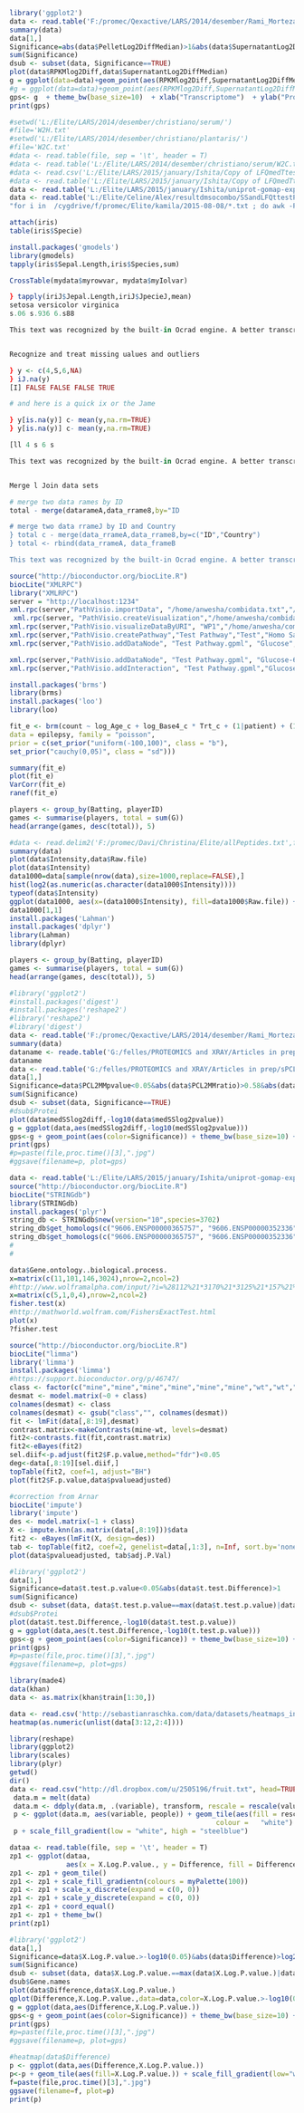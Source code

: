 ```{r Laccase}
library('ggplot2')
data <- read.table('F:/promec/Qexactive/LARS/2014/desember/Rami_Morteza/Results/LFQ-pellet-supernatant-RPKM-genome-plasmidPlot.txt', sep = '\t', header = T)
summary(data)
data[1,]
Significance=abs(data$PelletLog2DiffMedian)>1&abs(data$SupernatantLog2DiffMedian)>1&abs(data$RPKMlog2Diff)>1
sum(Significance)
dsub <- subset(data, Significance==TRUE)
plot(data$RPKMlog2Diff,data$SupernatantLog2DiffMedian)
g = ggplot(data=data)+geom_point(aes(RPKMlog2Diff,SupernatantLog2DiffMedian), colour='light green')  + geom_point(aes(RPKMlog2Diff,PelletLog2DiffMedian), colour='orange') + geom_text(data=dsub,aes(RPKMlog2Diff,SupernatantLog2DiffMedian,label=func),hjust=0.5, vjust=-0.5, size=3) 
#g = ggplot(data=data)+geom_point(aes(RPKMlog2Diff,SupernatantLog2DiffMedian), colour='light green')  + geom_point(aes(RPKMlog2Diff,PelletLog2DiffMedian), colour='orange') 
gps<- g  + theme_bw(base_size=10)  + xlab("Transcriptome")  + ylab("Proteome")  + ggtitle("Log2 median ratio change [+/- Laccase Inhibitor]")  + scale_size_area()  #+ geom_text(data=dsub,aes(label=func),hjust=0.5, vjust=-0.5, size=3) 
print(gps)
```

```{r data}
#setwd('L:/Elite/LARS/2014/desember/christiano/serum/')
#file='W2H.txt'
#setwd('L:/Elite/LARS/2014/desember/christiano/plantaris/')
#file='W2C.txt'
#data <- read.table(file, sep = '\t', header = T)
#data <- read.table('L:/Elite/LARS/2014/desember/christiano/serum/W2C.txt', sep = '\t', header = T)
#data <- read.csv('L:/Elite/LARS/2015/january/Ishita/Copy of LFQmedTtestBHcorr.csv', header = T)
#data <- read.table('L:/Elite/LARS/2015/january/Ishita/Copy of LFQmedTtestBHcorr.txt', sep = '\t', header = T)
data <- read.table('L:/Elite/LARS/2015/january/Ishita/uniprot-gomap-expression.txt', sep = '\t', header = T)
data <- read.table('L:/Elite/Celine/Alex/resultdmsocombo/SSandLFQttestPB.txt', sep = '\t', header = T)
"for i in  /cygdrive/f/promec/Elite/kamila/2015-08-08/*.txt ; do awk -F '|' '{print $2}' $i > $i.IDs.txt ; done"
```

```{r tute}
attach(iris)
table(iris$Specie)

install.packages('gmodels')
library(gmodels)
tapply(iris$Sepal.Length,iris$Species,sum)

CrossTable(mydata$myrowvar, mydata$myIolvar)

} tapply(iriJ$Jepal.Length,iriJ$JpecieJ,mean)
setosa versicolor virginica
s.06 s.936 6.s88

This text was recognized by the built-in Ocrad engine. A better transcription may be attained by right clicking on the selection and changing the OCR engine to "Tesseract" (under the "Language" menu). This message can be removed in the future by unchecking "OCR Disclaimer" (under the Options menu). More info: http://projectnaptha.com/ocrad


Recognize and treat missing ualues and outliers

} y <- c(4,S,6,NA)
} iJ.na(y)
[I] FALSE FALSE FALSE TRUE

# and here is a quick ix or the Jame

} y[is.na(y)] c- mean(y,na.rm=TRUE)
} y[is.na(y)] c- mean(y,na.rm=TRUE)

[ll 4 s 6 s

This text was recognized by the built-in Ocrad engine. A better transcription may be attained by right clicking on the selection and changing the OCR engine to "Tesseract" (under the "Language" menu). This message can be removed in the future by unchecking "OCR Disclaimer" (under the Options menu). More info: http://projectnaptha.com/ocrad


Merge l Join data sets

# merge two data rames by ID
total - merge(datarameA,data_rrame8,by="ID

# merge two data rrameJ by ID and Country
} total c - merge(data_rrameA,data_rrame8,by=c("ID","Country")
} total <- rbind(data_rrameA, data_frameB

This text was recognized by the built-in Ocrad engine. A better transcription may be attained by right clicking on the selection and changing the OCR engine to "Tesseract" (under the "Language" menu). This message can be removed in the future by unchecking "OCR Disclaimer" (under the Options menu). More info: http://projectnaptha.com/ocrad


```



```{r Laccase}
source("http://bioconductor.org/biocLite.R")
biocLite("XMLRPC")
library("XMLRPC")
server = "http://localhost:1234"
xml.rpc(server,"PathVisio.importData", "/home/anwesha/combidata.txt","/home/anwesha/PathVisio-Data/gene-databases","/home/anwesha/")
 xml.rpc(server, "PathVisio.createVisualization","/home/anwesha/combidata.txt.pgex","log2FC","blue,white,red","-2,0,2","pvalue","green","[pvalue]<0.05")
xml.rpc(server,"PathVisio.visualizeDataByURI", "WP1","/home/anwesha/combidata.txt.pgex","/home/anwesha/PathVisio-Data/gene-databases","/home/bohler/PathVisio-Data/results")
xml.rpc(server,"PathVisio.createPathway","Test Pathway","Test","Homo Sapiens",".")
xml.rpc(server,"PathVisio.addDataNode", "Test Pathway.gpml", "Glucose","Metabolite"," HMDB00122","HMDB")

xml.rpc(server,"PathVisio.addDataNode", "Test Pathway.gpml", "Glucose-6-P","Metabolite"," HMDB01401","HMDB")
xml.rpc(server,"PathVisio.addInteraction", "Test Pathway.gpml","Glucose->Glucose-6-P","Glucose","Glucose-6-P","","mim-conversion")

```


```{r RT}
install.packages('brms')
library(brms)
install.packages('loo')
library(loo)

fit_e <- brm(count ~ log_Age_c + log_Base4_c * Trt_c + (1|patient) + (1|visit),
data = epilepsy, family = "poisson",
prior = c(set_prior("uniform(-100,100)", class = "b"),
set_prior("cauchy(0,05)", class = "sd")))

summary(fit_e)
plot(fit_e)
VarCorr(fit_e)
ranef(fit_e)

players <- group_by(Batting, playerID)
games <- summarise(players, total = sum(G))
head(arrange(games, desc(total)), 5)

```

```{r RT}
#data <- read.delim2('F:/promec/Davi/Christina/Elite/allPeptides.txt',fill=TRUE, sep = '\t', header = T)
summary(data)
plot(data$Intensity,data$Raw.file)
plot(data$Intensity)
data1000=data[sample(nrow(data),size=1000,replace=FALSE),]
hist(log2(as.numeric(as.character(data1000$Intensity))))
typeof(data$Intensity)
ggplot(data1000, aes(x=(data1000$Intensity), fill=data1000$Raw.file)) + geom_histogram(alpha=0.2, position="identity")
data1000[1,1]
install.packages('Lahman')
install.packages('dplyr')
library(Lahman)
library(dplyr)

players <- group_by(Batting, playerID)
games <- summarise(players, total = sum(G))
head(arrange(games, desc(total)), 5)

```
```{r PCL}
#library('ggplot2')
#install.packages('digest')
#install.packages('reshape2')
#library('reshape2')
#library('digest')
data <- read.table('F:/promec/Qexactive/LARS/2014/desember/Rami_Morteza/Results/LFQ-pellet-supernatant-RPKM-genome-plasmidPlot.txt', sep = '\t', header = T)
summary(data)
dataname <- reade.table('G:/felles/PROTEOMICS and XRAY/Articles in prep/sPCL/Data after imputation/Top10upNdn.txt', sep = '\t', header = T)
dataname
data <- read.table('G:/felles/PROTEOMICS and XRAY/Articles in prep/sPCL/Data after imputation/Copy of Copy of SSandLFQttestPB All the collected super-SILAC and LFQ after imputation .txt', sep = '\t', header = T)
data[1,]
Significance=data$PCL2MMpvalue<0.05&abs(data$PCL2MMratio)>0.58&abs(data$PCL2MMratio)<10
sum(Significance)
dsub <- subset(data, Significance==TRUE)
#dsub$Protei
plot(data$medSSlog2diff,-log10(data$medSSlog2pvalue))
g = ggplot(data,aes(medSSlog2diff,-log10(medSSlog2pvalue)))
gps<-g + geom_point(aes(color=Significance)) + theme_bw(base_size=10) + xlab("Log2 Fold Change")  + ylab("-Log10 P-value") + ggtitle("Differentially expressed proteins") + scale_size_area()  + geom_text(data=dataname,aes(label=Gene.names),hjust=0.5, vjust=-0.5, size=3) 
print(gps)
#p=paste(file,proc.time()[3],".jpg")
#ggsave(filename=p, plot=gps)
```

```{r data}
data <- read.table('L:/Elite/LARS/2015/january/Ishita/uniprot-gomap-expression.txt', sep = '\t', header = T)
source("http://bioconductor.org/biocLite.R")
biocLite("STRINGdb")
library(STRINGdb)
install.packages('plyr')
string_db <- STRINGdb$new(version="10",species=3702)
string_db$get_homologs(c("9606.ENSP00000365757", "9606.ENSP00000352336"), target_species_id=10090, bitscore_threshold=60)
string_db$get_homologs(c("9606.ENSP00000365757", "9606.ENSP00000352336"), target_species_id=10090)
#
#

```



```{r GOenrich}
data$Gene.ontology..biological.process.
x=matrix(c(11,101,146,3024),nrow=2,ncol=2)
#http://www.wolframalpha.com/input/?i=%28112%21*3170%21*3125%21*157%21%29%2F%2811%21*146%21*3024%21*3282%21*101%21%29
x=matrix(c(5,1,0,4),nrow=2,ncol=2)
fisher.test(x)
#http://mathworld.wolfram.com/FishersExactTest.html
plot(x)
?fisher.test
```



```{r limma}
source("http://bioconductor.org/biocLite.R")
biocLite("limma")
library('limma')
install.packages('limma')
#https://support.bioconductor.org/p/46747/
class <- factor(c("mine","mine","mine","mine","mine","mine","wt","wt","wt","wt","wt","wt"))
desmat <- model.matrix(~0 + class)
colnames(desmat) <- class
colnames(desmat) <- gsub("class","", colnames(desmat))
fit <- lmFit(data[,8:19],desmat)
contrast.matrix<-makeContrasts(mine-wt, levels=desmat)
fit2<-contrasts.fit(fit,contrast.matrix)
fit2<-eBayes(fit2)
sel.diif<-p.adjust(fit2$F.p.value,method="fdr")<0.05
deg<-data[,8:19][sel.diif,]
topTable(fit2, coef=1, adjust="BH")
plot(fit2$F.p.value,data$pvalueadjusted)

#correction from Arnar
biocLite('impute')
library('impute')
des <- model.matrix(~1 + class)
X <- impute.knn(as.matrix(data[,8:19]))$data
fit2 <- eBayes(lmFit(X, design=des))
tab <- topTable(fit2, coef=2, genelist=data[,1:3], n=Inf, sort.by='none')
plot(data$pvalueadjusted, tab$adj.P.Val)

```


```{r brassica}
#library('ggplot2')
data[1,]
Significance=data$t.test.p.value<0.05&abs(data$t.test.Difference)>1
sum(Significance)
dsub <- subset(data, data$t.test.p.value==max(data$t.test.p.value)|data$t.test.Difference==max(abs(data$t.test.Difference)))
#dsub$Protei
plot(data$t.test.Difference,-log10(data$t.test.p.value))
g = ggplot(data,aes(t.test.Difference,-log10(t.test.p.value)))
gps<-g + geom_point(aes(color=Significance)) + theme_bw(base_size=10) + geom_text(data=dsub,aes(label=Protei),hjust=0, vjust=0) + xlab("Log2 Fold Change")  + ylab("-Log10 P-value") + ggtitle("Differentially expressed proteins") + scale_size_area()
print(gps)
#p=paste(file,proc.time()[3],".jpg")
#ggsave(filename=p, plot=gps)
```


```{r http://stackoverflow.com/questions/17924828/differences-in-heatmap-clustering-defaults-in-r-heatplot-versus-heatmap-2}
library(made4)
data(khan)
data <- as.matrix(khan$train[1:30,])
```

```{r http://sebastianraschka.com/Articles/heatmaps_in_r.html}
data <- read.csv('http://sebastianraschka.com/data/datasets/heatmaps_in_r.csv',header=T)
heatmap(as.numeric(unlist(data[3:12,2:4])))
```

```{r http://stackoverflow.com/questions/8406394/how-to-produce-a-heatmap-with-ggplot2}
library(reshape)
library(ggplot2)
library(scales)
library(plyr)
getwd()
dir()
data <- read.csv("http://dl.dropbox.com/u/2505196/fruit.txt", head=TRUE, sep=",")
 data.m = melt(data)
 data.m <- ddply(data.m, .(variable), transform, rescale = rescale(value))
 p <- ggplot(data.m, aes(variable, people)) + geom_tile(aes(fill = rescale), 
                                                   colour =   "white") 
 p + scale_fill_gradient(low = "white", high = "steelblue")
```
 

```{r https://gist.github.com/dsparks/3710171}
dataa <- read.table(file, sep = '\t', header = T)
zp1 <- ggplot(dataa,
              aes(x = X.Log.P.value., y = Difference, fill = Difference))
zp1 <- zp1 + geom_tile()
zp1 <- zp1 + scale_fill_gradientn(colours = myPalette(100))
zp1 <- zp1 + scale_x_discrete(expand = c(0, 0))
zp1 <- zp1 + scale_y_discrete(expand = c(0, 0))
zp1 <- zp1 + coord_equal()
zp1 <- zp1 + theme_bw()
print(zp1)

```


```{r plot}
#library('ggplot2')
data[1,]
Significance=data$X.Log.P.value.>-log10(0.05)&abs(data$Difference)>log2(1.5)
sum(Significance)
dsub <- subset(data, data$X.Log.P.value.==max(data$X.Log.P.value.)|data$Difference==max(abs(data$Difference)))
dsub$Gene.names
plot(data$Difference,data$X.Log.P.value.)
qplot(Difference,X.Log.P.value.,data=data,color=X.Log.P.value.>-log10(0.05)&abs(Difference)>log2(1.5))
g = ggplot(data,aes(Difference,X.Log.P.value.))
gps<-g + geom_point(aes(color=Significance)) + theme_bw(base_size=10) + geom_text(data=dsub,aes(label=Gene.names),hjust=0, vjust=0) + xlab("Log2 Fold Change")  + ylab("-Log10 P-value") + ggtitle("Differentially expressed proteins") + scale_size_area()
print(gps)
#p=paste(file,proc.time()[3],".jpg")
#ggsave(filename=p, plot=gps)
```

```{r data}
#heatmap(data$Difference)
p <- ggplot(data,aes(Difference,X.Log.P.value.))
p<-p + geom_tile(aes(fill=X.Log.P.value.)) + scale_fill_gradient(low="white", high="darkblue") + xlab("") + ylab("")
f=paste(file,proc.time()[3],".jpg")
ggsave(filename=f, plot=p)
print(p)
```


